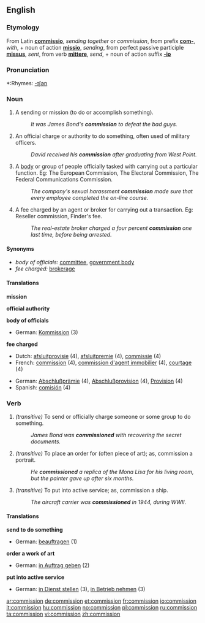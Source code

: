 ==English==

===Etymology===
From Latin '''[[commissio]]''', ''sending together'' or ''commission'', from prefix '''[[com-]]''', ''with'', + noun of action '''[[missio]]''', ''sending'', from perfect passive participle '''[[missus]]''', ''sent'', from verb '''[[mittere]]''', ''send'', + noun of action suffix '''[[-io]]'''

===Pronunciation===
*:Rhymes: [[Rhymes:English:-ɪʃən|-ɪʃən]]

===Noun===
{{en-noun}}

# A sending or mission (to do or accomplish something).
#: ''It was James Bond's '''commission''' to defeat the bad guys.''
# An official charge or authority to do something, often used of military officers.
#:''David received his '''commission''' after graduating from West Point.''
# A [[body]] or group of people officially tasked with carrying out a particular function. Eg: The European Commission, The Electoral Commission, The Federal Communications Commission.
#: ''The company's sexual harassment '''commission''' made sure that every employee completed the on-line course.''
# A fee charged by an agent or broker for carrying out a transaction. Eg: Reseller commission, Finder's fee.
#: ''The real-estate broker charged a four percent '''commission''' one last time, before being arrested.''

====Synonyms====
* ''body of officials:'' [[committee]], [[government body]]
* ''fee charged:'' [[brokerage]]

====Translations====
'''mission'''
{{top}}
{{mid}}
{{bottom}}

'''official authority'''
{{top}}
{{mid}}
{{bottom}}

'''body of officials'''
{{top}}
*German: [[Kommission]] {{f}} (3)
{{mid}}
{{bottom}}

'''fee charged'''
{{top}}
*Dutch: [[afsluitprovisie]] {{f}} (4), [[afsluitpremie]] {{f}} (4), [[commissie]] {{f}} (4)
*French: [[commission#French|commission]] {{f}} (4), [[commission d'agent immobilier]] {{f}} (4), [[courtage]] {{m}} (4)
{{mid}}
*German: [[Abschlußprämie]] {{f}} (4), [[Abschlußprovision]] {{f}} (4), [[Provision]] {{f}} (4)
*Spanish: [[comisión]] {{f}} (4)
{{bottom}}

===Verb===
{{en-verb}}

# ''(transitive)'' To send or officially charge someone or some group to do something.
#: ''James Bond was '''commissioned''' with recovering the secret documents.''
# ''(transitive)'' To place an order for (often piece of art); as, commission a portrait.
#: ''He '''commissioned''' a replica of the Mona Lisa for his living room, but the painter gave up after six months.''
# ''(transitive)'' To put into active service; as, commission a ship.
#: ''The aircraft carrier was '''commissioned''' in 1944, during WWII.''

====Translations====
'''send to do something'''
{{top}}
*German: [[beauftragen]] (1)
{{mid}}
{{bottom}}

'''order a work of art'''
{{top}}
*German: [[in Auftrag geben]] (2)
{{mid}}
{{bottom}}

'''put into active service'''
{{top}}
*German: [[in Dienst stellen]] (3), [[in Betrieb nehmen]] (3)
{{mid}}
{{bottom}}

[[ar:commission]]
[[de:commission]]
[[et:commission]]
[[fr:commission]]
[[io:commission]]
[[it:commission]]
[[hu:commission]]
[[no:commission]]
[[pl:commission]]
[[ru:commission]]
[[ta:commission]]
[[vi:commission]]
[[zh:commission]]